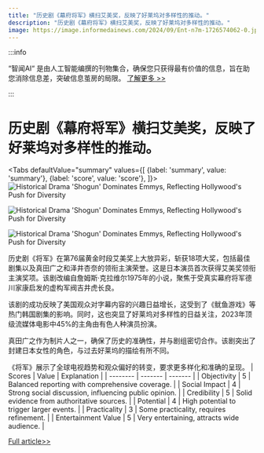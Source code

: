 ```yaml
---
title: "历史剧《幕府将军》横扫艾美奖，反映了好莱坞对多样性的推动。"
description: "历史剧《幕府将军》横扫艾美奖，反映了好莱坞对多样性的推动。"
image: https://image.informedainews.com/2024/09/Ent-n7m-1726574062-0.jpg
---
```



:::info

“智闻AI“ 是由人工智能编撰的刊物集合，确保您只获得最有价值的信息，旨在助您消除信息差，突破信息茧房的局限。  [了解更多 >>](/)

:::

# 历史剧《幕府将军》横扫艾美奖，反映了好莱坞对多样性的推动。


<Tabs
	defaultValue="summary"
	values={[
	{label: 'summary', value: 'summary'},
	{label: 'score', value: 'score'},
]}>
<TabItem value="summary">
<img
  src="https://image.informedainews.com/2024/09/Ent-n7m-1726574062-0.jpg"
  alt="Historical Drama 'Shogun' Dominates Emmys, Reflecting Hollywood's Push for Diversity"
/>

<img
  src="https://image.informedainews.com/2024/09/Ent-dUq-1726574062-1.jpg"
  alt="Historical Drama 'Shogun' Dominates Emmys, Reflecting Hollywood's Push for Diversity"
/>

<img
  src="https://image.informedainews.com/2024/09/Ent-Yrh-1726574062-2.jpg"
  alt="Historical Drama 'Shogun' Dominates Emmys, Reflecting Hollywood's Push for Diversity"
/>



历史剧《将军》在第76届黄金时段艾美奖上大放异彩，斩获18项大奖，包括最佳剧集以及真田广之和泽井杏奈的领衔主演荣誉。这是日本演员首次获得艾美奖领衔主演奖项。该剧改编自詹姆斯·克拉维尔1975年的小说，聚焦于受真实幕府将军德川家康启发的虚构军阀吉井虎长良。

该剧的成功反映了美国观众对字幕内容的兴趣日益增长，这受到了《鱿鱼游戏》等热门韩国剧集的影响。同时，这也突显了好莱坞对多样性的日益关注，2023年顶级流媒体电影中45%的主角由有色人种演员扮演。

真田广之作为制片人之一，确保了历史的准确性，并与剧组密切合作。该剧突出了封建日本女性的角色，与过去好莱坞的描绘有所不同。

《将军》展示了全球电视趋势和观众偏好的转变，要求更多样化和准确的呈现。
</TabItem>
<TabItem value="score">
	| Scores     | Value   | Explanation |
	| -------- | ------- | ------- |
	| Objectivity  | 5    | Balanced reporting with comprehensive coverage.    |
	| Social Impact | 4     | Strong social discussion, influencing public opinion.    |
	| Credibility    | 5    | Solid evidence from authoritative sources.    |
	| Potential    | 4    | High potential to trigger larger events.    |
	| Practicality    | 3    | Some practicality, requires refinement.    |
	| Entertainment Value    | 5    | Very entertaining, attracts wide audience.    |
</TabItem>
</Tabs>

[Full article>>](https://asia.nikkei.com/Business/Media-Entertainment/Shogun-dominates-Emmys-as-Hollywood-pursues-diversity-on-screen)
